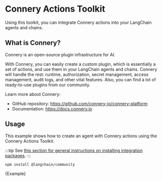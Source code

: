 
# Connery Actions Toolkit

Using this toolkit, you can integrate Connery actions into your LangChain agents and chains.

## What is Connery?

Connery is an open-source plugin infrastructure for AI.

With Connery, you can easily create a custom plugin, which is essentially a set of actions, and use them in your LangChain agents and chains.
Connery will handle the rest: runtime, authorization, secret management, access management, audit logs, and other vital features.
Also, you can find a lot of ready-to-use plugins from our community.

Learn more about Connery:

- GitHub repository: https://github.com/connery-io/connery-platform
- Documentation: https://docs.connery.io

## Usage

This example shows how to create an agent with Connery actions using the Connery Actions Toolkit.

:::tip
See [this section for general instructions on installing integration packages](/docs/get_started/installation#installing-integration-packages).
:::

```bash npm2yarn
npm install @langchain/community
```

<CodeBlock language="typescript">{Example}</CodeBlock>
